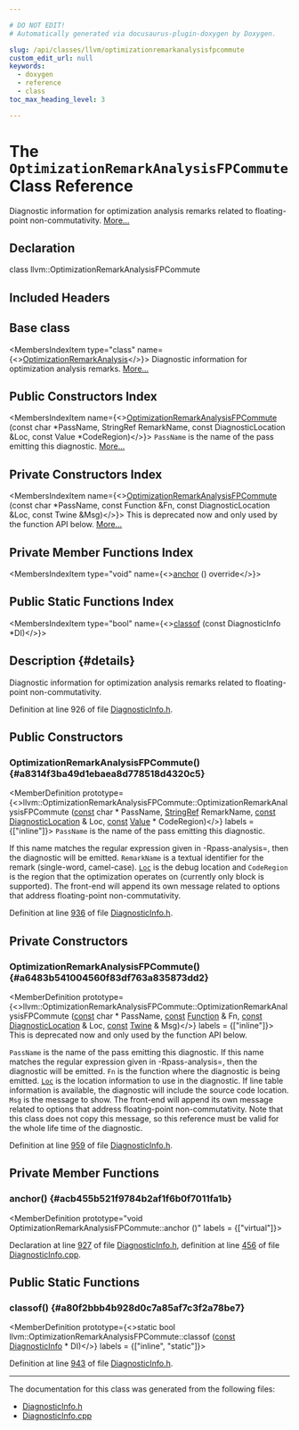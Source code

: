 ```yaml
---

# DO NOT EDIT!
# Automatically generated via docusaurus-plugin-doxygen by Doxygen.

slug: /api/classes/llvm/optimizationremarkanalysisfpcommute
custom_edit_url: null
keywords:
  - doxygen
  - reference
  - class
toc_max_heading_level: 3

---
```





# The `OptimizationRemarkAnalysisFPCommute` Class Reference

<DoxygenPage pluginConfig={pluginConfig}>

Diagnostic information for optimization analysis remarks related to floating-point non-commutativity. <a href="#details">More...</a>

## Declaration

<CodeBlock>class llvm::OptimizationRemarkAnalysisFPCommute</CodeBlock>

## Included Headers

<IncludesList>
<IncludesListItem
  filePath="llvm/IR/DiagnosticInfo.h"
  permalink="/docs/api/files/include/include/llvm/include/llvm/ir/diagnosticinfo-h"
  isLocal="true" />
</IncludesList>

## Base class

<MembersIndex>

<MembersIndexItem
  type="class"
  name={<><a href="/docs/api/classes/llvm/optimizationremarkanalysis">OptimizationRemarkAnalysis</a></>}>
Diagnostic information for optimization analysis remarks. <a href="/docs/api/classes/llvm/optimizationremarkanalysis/#details">More...</a>
</MembersIndexItem>

</MembersIndex>

## Public Constructors Index

<MembersIndex>

<MembersIndexItem
  name={<><a href="#a8314f3ba49d1ebaea8d778518d4320c5">OptimizationRemarkAnalysisFPCommute</a> (const char &#42;PassName, StringRef RemarkName, const DiagnosticLocation &amp;Loc, const Value &#42;CodeRegion)</>}>
<code>PassName</code> is the name of the pass emitting this diagnostic. <a href="#a8314f3ba49d1ebaea8d778518d4320c5">More...</a>
</MembersIndexItem>

</MembersIndex>

## Private Constructors Index

<MembersIndex>

<MembersIndexItem
  name={<><a href="#a6483b541004560f83df763a835873dd2">OptimizationRemarkAnalysisFPCommute</a> (const char &#42;PassName, const Function &amp;Fn, const DiagnosticLocation &amp;Loc, const Twine &amp;Msg)</>}>
This is deprecated now and only used by the function API below. <a href="#a6483b541004560f83df763a835873dd2">More...</a>
</MembersIndexItem>

</MembersIndex>

## Private Member Functions Index

<MembersIndex>

<MembersIndexItem
  type="void"
  name={<><a href="#acb455b521f9784b2af1f6b0f7011fa1b">anchor</a> () override</>}>
</MembersIndexItem>

</MembersIndex>

## Public Static Functions Index

<MembersIndex>

<MembersIndexItem
  type="bool"
  name={<><a href="#a80f2bbb4b928d0c7a85af7c3f2a78be7">classof</a> (const DiagnosticInfo &#42;DI)</>}>
</MembersIndexItem>

</MembersIndex>

## Description {#details}

Diagnostic information for optimization analysis remarks related to floating-point non-commutativity.

Definition at line 926 of file <a href="/docs/api/files/include/include/llvm/include/llvm/ir/diagnosticinfo-h">DiagnosticInfo.h</a>.

<SectionDefinition>

## Public Constructors

### OptimizationRemarkAnalysisFPCommute() {#a8314f3ba49d1ebaea8d778518d4320c5}

<MemberDefinition
  prototype={<>llvm::OptimizationRemarkAnalysisFPCommute::OptimizationRemarkAnalysisFPCommute (<a href="/docs/api/files/lib/lib/target/lib/target/aarch64/aarch64promoteconstant-cpp/#a90f8350fecae261c25be85d38b451bff">const</a> char &#42; PassName, <a href="/docs/api/classes/llvm/stringref">StringRef</a> RemarkName, <a href="/docs/api/files/lib/lib/target/lib/target/aarch64/aarch64promoteconstant-cpp/#a90f8350fecae261c25be85d38b451bff">const</a> <a href="/docs/api/classes/llvm/diagnosticlocation">DiagnosticLocation</a> &amp; Loc, <a href="/docs/api/files/lib/lib/target/lib/target/aarch64/aarch64promoteconstant-cpp/#a90f8350fecae261c25be85d38b451bff">const</a> <a href="/docs/api/classes/llvm/value">Value</a> &#42; CodeRegion)</>}
  labels = {["inline"]}>
<code>PassName</code> is the name of the pass emitting this diagnostic.

If this name matches the regular expression given in -Rpass-analysis=, then the diagnostic will be emitted. <code>RemarkName</code> is a textual identifier for the remark (single-word, camel-case). <code><a href="/docs/api/namespaces/llvm/loc">Loc</a></code> is the debug location and <code>CodeRegion</code> is the region that the optimization operates on (currently only block is supported). The front-end will append its own message related to options that address floating-point non-commutativity.

Definition at line <a href="/docs/api/files/include/include/llvm/include/llvm/ir/diagnosticinfo-h/#l00936">936</a> of file <a href="/docs/api/files/include/include/llvm/include/llvm/ir/diagnosticinfo-h">DiagnosticInfo.h</a>.
</MemberDefinition>

</SectionDefinition>

<SectionDefinition>

## Private Constructors

### OptimizationRemarkAnalysisFPCommute() {#a6483b541004560f83df763a835873dd2}

<MemberDefinition
  prototype={<>llvm::OptimizationRemarkAnalysisFPCommute::OptimizationRemarkAnalysisFPCommute (<a href="/docs/api/files/lib/lib/target/lib/target/aarch64/aarch64promoteconstant-cpp/#a90f8350fecae261c25be85d38b451bff">const</a> char &#42; PassName, <a href="/docs/api/files/lib/lib/target/lib/target/aarch64/aarch64promoteconstant-cpp/#a90f8350fecae261c25be85d38b451bff">const</a> <a href="/docs/api/classes/llvm/function">Function</a> &amp; Fn, <a href="/docs/api/files/lib/lib/target/lib/target/aarch64/aarch64promoteconstant-cpp/#a90f8350fecae261c25be85d38b451bff">const</a> <a href="/docs/api/classes/llvm/diagnosticlocation">DiagnosticLocation</a> &amp; Loc, <a href="/docs/api/files/lib/lib/target/lib/target/aarch64/aarch64promoteconstant-cpp/#a90f8350fecae261c25be85d38b451bff">const</a> <a href="/docs/api/classes/llvm/twine">Twine</a> &amp; Msg)</>}
  labels = {["inline"]}>
This is deprecated now and only used by the function API below.

<code>PassName</code> is the name of the pass emitting this diagnostic. If this name matches the regular expression given in -Rpass-analysis=, then the diagnostic will be emitted. <code>Fn</code> is the function where the diagnostic is being emitted. <code><a href="/docs/api/namespaces/llvm/loc">Loc</a></code> is the location information to use in the diagnostic. If line table information is available, the diagnostic will include the source code location. <code>Msg</code> is the message to show. The front-end will append its own message related to options that address floating-point non-commutativity. Note that this class does not copy this message, so this reference must be valid for the whole life time of the diagnostic.

Definition at line <a href="/docs/api/files/include/include/llvm/include/llvm/ir/diagnosticinfo-h/#l00959">959</a> of file <a href="/docs/api/files/include/include/llvm/include/llvm/ir/diagnosticinfo-h">DiagnosticInfo.h</a>.
</MemberDefinition>

</SectionDefinition>

<SectionDefinition>

## Private Member Functions

### anchor() {#acb455b521f9784b2af1f6b0f7011fa1b}

<MemberDefinition
  prototype="void OptimizationRemarkAnalysisFPCommute::anchor ()"
  labels = {["virtual"]}>

Declaration at line <a href="/docs/api/files/include/include/llvm/include/llvm/ir/diagnosticinfo-h/#l00927">927</a> of file <a href="/docs/api/files/include/include/llvm/include/llvm/ir/diagnosticinfo-h">DiagnosticInfo.h</a>, definition at line <a href="/docs/api/files/lib/lib/ir/diagnosticinfo-cpp/#l00456">456</a> of file <a href="/docs/api/files/lib/lib/ir/diagnosticinfo-cpp">DiagnosticInfo.cpp</a>.
</MemberDefinition>

</SectionDefinition>

<SectionDefinition>

## Public Static Functions

### classof() {#a80f2bbb4b928d0c7a85af7c3f2a78be7}

<MemberDefinition
  prototype={<>static bool llvm::OptimizationRemarkAnalysisFPCommute::classof (<a href="/docs/api/files/lib/lib/target/lib/target/aarch64/aarch64promoteconstant-cpp/#a90f8350fecae261c25be85d38b451bff">const</a> <a href="/docs/api/classes/llvm/diagnosticinfo">DiagnosticInfo</a> &#42; DI)</>}
  labels = {["inline", "static"]}>

Definition at line <a href="/docs/api/files/include/include/llvm/include/llvm/ir/diagnosticinfo-h/#l00943">943</a> of file <a href="/docs/api/files/include/include/llvm/include/llvm/ir/diagnosticinfo-h">DiagnosticInfo.h</a>.
</MemberDefinition>

</SectionDefinition>

<hr/>

The documentation for this class was generated from the following files:

<ul>
<li><a href="/docs/api/files/include/include/llvm/include/llvm/ir/diagnosticinfo-h">DiagnosticInfo.h</a></li>
<li><a href="/docs/api/files/lib/lib/ir/diagnosticinfo-cpp">DiagnosticInfo.cpp</a></li>
</ul>

</DoxygenPage>

